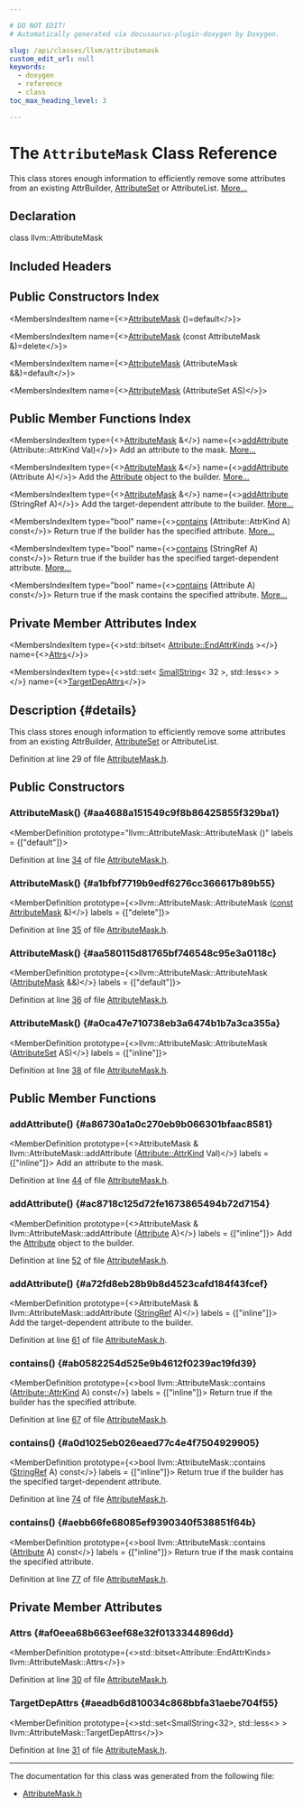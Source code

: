 ```yaml
---

# DO NOT EDIT!
# Automatically generated via docusaurus-plugin-doxygen by Doxygen.

slug: /api/classes/llvm/attributemask
custom_edit_url: null
keywords:
  - doxygen
  - reference
  - class
toc_max_heading_level: 3

---
```





# The `AttributeMask` Class Reference

<DoxygenPage pluginConfig={pluginConfig}>

This class stores enough information to efficiently remove some attributes from an existing AttrBuilder, <a href="/docs/api/classes/llvm/attributeset">AttributeSet</a> or AttributeList. <a href="#details">More...</a>

## Declaration

<CodeBlock>class llvm::AttributeMask</CodeBlock>

## Included Headers

<IncludesList>
<IncludesListItem
  filePath="llvm/IR/AttributeMask.h"
  permalink="/docs/api/files/include/include/llvm/include/llvm/ir/attributemask-h"
  isLocal="true" />
</IncludesList>

## Public Constructors Index

<MembersIndex>

<MembersIndexItem
  name={<><a href="#aa4688a151549c9f8b86425855f329ba1">AttributeMask</a> ()=default</>}>
</MembersIndexItem>

<MembersIndexItem
  name={<><a href="#a1bfbf7719b9edf6276cc366617b89b55">AttributeMask</a> (const AttributeMask &amp;)=delete</>}>
</MembersIndexItem>

<MembersIndexItem
  name={<><a href="#aa580115d81765bf746548c95e3a0118c">AttributeMask</a> (AttributeMask &amp;&amp;)=default</>}>
</MembersIndexItem>

<MembersIndexItem
  name={<><a href="#a0ca47e710738eb3a6474b1b7a3ca355a">AttributeMask</a> (AttributeSet AS)</>}>
</MembersIndexItem>

</MembersIndex>

## Public Member Functions Index

<MembersIndex>

<MembersIndexItem
  type={<><a href="/docs/api/classes/llvm/attributemask">AttributeMask</a> &amp;</>}
  name={<><a href="#a86730a1a0c270eb9b066301bfaac8581">addAttribute</a> (Attribute::AttrKind Val)</>}>
Add an attribute to the mask. <a href="#a86730a1a0c270eb9b066301bfaac8581">More...</a>
</MembersIndexItem>

<MembersIndexItem
  type={<><a href="/docs/api/classes/llvm/attributemask">AttributeMask</a> &amp;</>}
  name={<><a href="#ac8718c125d72fe1673865494b72d7154">addAttribute</a> (Attribute A)</>}>
Add the <a href="/docs/api/classes/llvm/attribute">Attribute</a> object to the builder. <a href="#ac8718c125d72fe1673865494b72d7154">More...</a>
</MembersIndexItem>

<MembersIndexItem
  type={<><a href="/docs/api/classes/llvm/attributemask">AttributeMask</a> &amp;</>}
  name={<><a href="#a72fd8eb28b9b8d4523cafd184f43fcef">addAttribute</a> (StringRef A)</>}>
Add the target-dependent attribute to the builder. <a href="#a72fd8eb28b9b8d4523cafd184f43fcef">More...</a>
</MembersIndexItem>

<MembersIndexItem
  type="bool"
  name={<><a href="#ab0582254d525e9b4612f0239ac19fd39">contains</a> (Attribute::AttrKind A) const</>}>
Return true if the builder has the specified attribute. <a href="#ab0582254d525e9b4612f0239ac19fd39">More...</a>
</MembersIndexItem>

<MembersIndexItem
  type="bool"
  name={<><a href="#a0d1025eb026eaed77c4e4f7504929905">contains</a> (StringRef A) const</>}>
Return true if the builder has the specified target-dependent attribute. <a href="#a0d1025eb026eaed77c4e4f7504929905">More...</a>
</MembersIndexItem>

<MembersIndexItem
  type="bool"
  name={<><a href="#aebb66fe68085ef9390340f538851f64b">contains</a> (Attribute A) const</>}>
Return true if the mask contains the specified attribute. <a href="#aebb66fe68085ef9390340f538851f64b">More...</a>
</MembersIndexItem>

</MembersIndex>

## Private Member Attributes Index

<MembersIndex>

<MembersIndexItem
  type={<>std::bitset&lt; <a href="/docs/api/classes/llvm/attribute/#aab7ee4b8fd1d3e7e4cea87868855e60eadf64174102f26dd4fd9d79cc93ddee1b">Attribute::EndAttrKinds</a> &gt;</>}
  name={<><a href="#af0eea68b663eef68e32f0133344896dd">Attrs</a></>}>
</MembersIndexItem>

<MembersIndexItem
  type={<>std::set&lt; <a href="/docs/api/classes/llvm/smallstring">SmallString</a>&lt; 32 &gt;, std::less&lt;&gt; &gt;</>}
  name={<><a href="#aeadb6d810034c868bbfa31aebe704f55">TargetDepAttrs</a></>}>
</MembersIndexItem>

</MembersIndex>

## Description {#details}

This class stores enough information to efficiently remove some attributes from an existing AttrBuilder, <a href="/docs/api/classes/llvm/attributeset">AttributeSet</a> or AttributeList.

Definition at line 29 of file <a href="/docs/api/files/include/include/llvm/include/llvm/ir/attributemask-h">AttributeMask.h</a>.

<SectionDefinition>

## Public Constructors

### AttributeMask() {#aa4688a151549c9f8b86425855f329ba1}

<MemberDefinition
  prototype="llvm::AttributeMask::AttributeMask ()"
  labels = {["default"]}>

Definition at line <a href="/docs/api/files/include/include/llvm/include/llvm/ir/attributemask-h/#l00034">34</a> of file <a href="/docs/api/files/include/include/llvm/include/llvm/ir/attributemask-h">AttributeMask.h</a>.
</MemberDefinition>

### AttributeMask() {#a1bfbf7719b9edf6276cc366617b89b55}

<MemberDefinition
  prototype={<>llvm::AttributeMask::AttributeMask (<a href="/docs/api/files/lib/lib/target/lib/target/aarch64/aarch64promoteconstant-cpp/#a90f8350fecae261c25be85d38b451bff">const</a> <a href="/docs/api/classes/llvm/attributemask">AttributeMask</a> &amp;)</>}
  labels = {["delete"]}>

Definition at line <a href="/docs/api/files/include/include/llvm/include/llvm/ir/attributemask-h/#l00035">35</a> of file <a href="/docs/api/files/include/include/llvm/include/llvm/ir/attributemask-h">AttributeMask.h</a>.
</MemberDefinition>

### AttributeMask() {#aa580115d81765bf746548c95e3a0118c}

<MemberDefinition
  prototype={<>llvm::AttributeMask::AttributeMask (<a href="/docs/api/classes/llvm/attributemask">AttributeMask</a> &amp;&amp;)</>}
  labels = {["default"]}>

Definition at line <a href="/docs/api/files/include/include/llvm/include/llvm/ir/attributemask-h/#l00036">36</a> of file <a href="/docs/api/files/include/include/llvm/include/llvm/ir/attributemask-h">AttributeMask.h</a>.
</MemberDefinition>

### AttributeMask() {#a0ca47e710738eb3a6474b1b7a3ca355a}

<MemberDefinition
  prototype={<>llvm::AttributeMask::AttributeMask (<a href="/docs/api/classes/llvm/attributeset">AttributeSet</a> AS)</>}
  labels = {["inline"]}>

Definition at line <a href="/docs/api/files/include/include/llvm/include/llvm/ir/attributemask-h/#l00038">38</a> of file <a href="/docs/api/files/include/include/llvm/include/llvm/ir/attributemask-h">AttributeMask.h</a>.
</MemberDefinition>

</SectionDefinition>

<SectionDefinition>

## Public Member Functions

### addAttribute() {#a86730a1a0c270eb9b066301bfaac8581}

<MemberDefinition
  prototype={<>AttributeMask &amp; llvm::AttributeMask::addAttribute (<a href="/docs/api/classes/llvm/attribute/#aab7ee4b8fd1d3e7e4cea87868855e60e">Attribute::AttrKind</a> Val)</>}
  labels = {["inline"]}>
Add an attribute to the mask.

Definition at line <a href="/docs/api/files/include/include/llvm/include/llvm/ir/attributemask-h/#l00044">44</a> of file <a href="/docs/api/files/include/include/llvm/include/llvm/ir/attributemask-h">AttributeMask.h</a>.
</MemberDefinition>

### addAttribute() {#ac8718c125d72fe1673865494b72d7154}

<MemberDefinition
  prototype={<>AttributeMask &amp; llvm::AttributeMask::addAttribute (<a href="/docs/api/classes/llvm/attribute">Attribute</a> A)</>}
  labels = {["inline"]}>
Add the <a href="/docs/api/classes/llvm/attribute">Attribute</a> object to the builder.

Definition at line <a href="/docs/api/files/include/include/llvm/include/llvm/ir/attributemask-h/#l00052">52</a> of file <a href="/docs/api/files/include/include/llvm/include/llvm/ir/attributemask-h">AttributeMask.h</a>.
</MemberDefinition>

### addAttribute() {#a72fd8eb28b9b8d4523cafd184f43fcef}

<MemberDefinition
  prototype={<>AttributeMask &amp; llvm::AttributeMask::addAttribute (<a href="/docs/api/classes/llvm/stringref">StringRef</a> A)</>}
  labels = {["inline"]}>
Add the target-dependent attribute to the builder.

Definition at line <a href="/docs/api/files/include/include/llvm/include/llvm/ir/attributemask-h/#l00061">61</a> of file <a href="/docs/api/files/include/include/llvm/include/llvm/ir/attributemask-h">AttributeMask.h</a>.
</MemberDefinition>

### contains() {#ab0582254d525e9b4612f0239ac19fd39}

<MemberDefinition
  prototype={<>bool llvm::AttributeMask::contains (<a href="/docs/api/classes/llvm/attribute/#aab7ee4b8fd1d3e7e4cea87868855e60e">Attribute::AttrKind</a> A) const</>}
  labels = {["inline"]}>
Return true if the builder has the specified attribute.

Definition at line <a href="/docs/api/files/include/include/llvm/include/llvm/ir/attributemask-h/#l00067">67</a> of file <a href="/docs/api/files/include/include/llvm/include/llvm/ir/attributemask-h">AttributeMask.h</a>.
</MemberDefinition>

### contains() {#a0d1025eb026eaed77c4e4f7504929905}

<MemberDefinition
  prototype={<>bool llvm::AttributeMask::contains (<a href="/docs/api/classes/llvm/stringref">StringRef</a> A) const</>}
  labels = {["inline"]}>
Return true if the builder has the specified target-dependent attribute.

Definition at line <a href="/docs/api/files/include/include/llvm/include/llvm/ir/attributemask-h/#l00074">74</a> of file <a href="/docs/api/files/include/include/llvm/include/llvm/ir/attributemask-h">AttributeMask.h</a>.
</MemberDefinition>

### contains() {#aebb66fe68085ef9390340f538851f64b}

<MemberDefinition
  prototype={<>bool llvm::AttributeMask::contains (<a href="/docs/api/classes/llvm/attribute">Attribute</a> A) const</>}
  labels = {["inline"]}>
Return true if the mask contains the specified attribute.

Definition at line <a href="/docs/api/files/include/include/llvm/include/llvm/ir/attributemask-h/#l00077">77</a> of file <a href="/docs/api/files/include/include/llvm/include/llvm/ir/attributemask-h">AttributeMask.h</a>.
</MemberDefinition>

</SectionDefinition>

<SectionDefinition>

## Private Member Attributes

### Attrs {#af0eea68b663eef68e32f0133344896dd}

<MemberDefinition
  prototype={<>std::bitset&lt;Attribute::EndAttrKinds&gt; llvm::AttributeMask::Attrs</>}>

Definition at line <a href="/docs/api/files/include/include/llvm/include/llvm/ir/attributemask-h/#l00030">30</a> of file <a href="/docs/api/files/include/include/llvm/include/llvm/ir/attributemask-h">AttributeMask.h</a>.
</MemberDefinition>

### TargetDepAttrs {#aeadb6d810034c868bbfa31aebe704f55}

<MemberDefinition
  prototype={<>std::set&lt;SmallString&lt;32&gt;, std::less&lt;&gt; &gt; llvm::AttributeMask::TargetDepAttrs</>}>

Definition at line <a href="/docs/api/files/include/include/llvm/include/llvm/ir/attributemask-h/#l00031">31</a> of file <a href="/docs/api/files/include/include/llvm/include/llvm/ir/attributemask-h">AttributeMask.h</a>.
</MemberDefinition>

</SectionDefinition>

<hr/>

The documentation for this class was generated from the following file:

<ul>
<li><a href="/docs/api/files/include/include/llvm/include/llvm/ir/attributemask-h">AttributeMask.h</a></li>
</ul>

</DoxygenPage>
